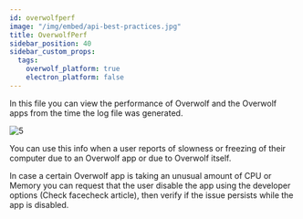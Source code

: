 ```yaml
---
id: overwolfperf
image: "/img/embed/api-best-practices.jpg"
title: OverwolfPerf
sidebar_position: 40
sidebar_custom_props:
  tags:
    overwolf_platform: true
    electron_platform: false
---
```


In this file you can view the performance of Overwolf and the Overwolf apps from the time the log file was generated.

![5](/assets/logs/5.png)

 You can use this info when a user reports of slowness or freezing of their computer due to an Overwolf app or due to Overwolf itself.

In case a certain Overwolf app is taking an unusual amount of CPU or Memory you can request that the user disable the app using the developer options (Check facecheck article), then verify if the issue persists while the app is disabled. 
